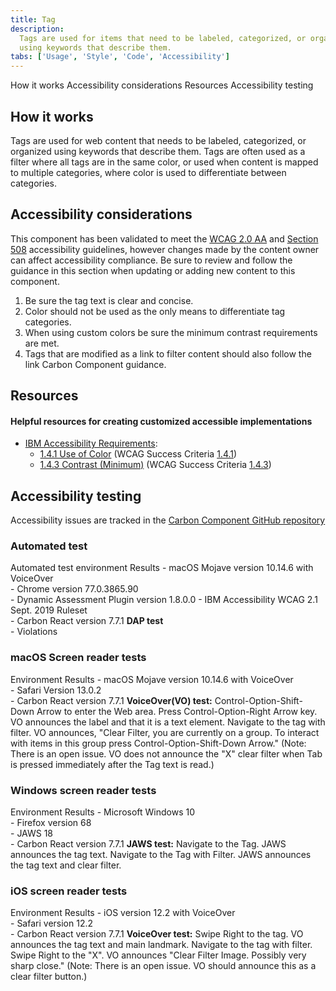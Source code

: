 ```yaml
---
title: Tag
description:
  Tags are used for items that need to be labeled, categorized, or organized
  using keywords that describe them.
tabs: ['Usage', 'Style', 'Code', 'Accessibility']
---
```


<AnchorLinks>
  <AnchorLink>How it works</AnchorLink>
  <AnchorLink>Accessibility considerations</AnchorLink>
  <AnchorLink>Resources</AnchorLink>
  <AnchorLink>Accessibility testing</AnchorLink>
</AnchorLinks>

## How it works

Tags are used for web content that needs to be labeled, categorized, or
organized using keywords that describe them. Tags are often used as a filter
where all tags are in the same color, or used when content is mapped to multiple
categories, where color is used to differentiate between categories.

## Accessibility considerations

This component has been validated to meet the
[WCAG 2.0 AA](https://www.w3.org/TR/WCAG20/) and
[Section 508](http://www.section508.gov/) accessibility guidelines, however
changes made by the content owner can affect accessibility compliance. Be sure
to review and follow the guidance in this section when updating or adding new
content to this component.

1. Be sure the tag text is clear and concise.
2. Color should not be used as the only means to differentiate tag categories.
3. When using custom colors be sure the minimum contrast requirements are met.
4. Tags that are modified as a link to filter content should also follow the
   link Carbon Component guidance.

## Resources

#### Helpful resources for creating customized accessible implementations

- [IBM Accessibility Requirements](https://www.ibm.com/able/requirements/requirements/):
  - [1.4.1 Use of Color](https://www.ibm.com/able/requirements/requirements/#1_4_1)
    (WCAG Success Criteria
    [1.4.1](https://www.w3.org/WAI/WCAG21/Understanding/use-of-color))
  - [1.4.3 Contrast (Minimum)](https://www.ibm.com/able/requirements/requirements/#1_4_3)
    (WCAG Success Criteria
    [1.4.3](https://www.w3.org/WAI/WCAG21/Understanding/contrast-minimum))

## Accessibility testing

Accessibility issues are tracked in the
[Carbon Component GitHub repository](https://github.com/carbon-design-system/carbon/issues?q=is%3Aopen+label%3A%22type%3A+a11y+%E2%99%BF%22+label%3A%22component%3A+tag%22+)

### Automated test

<Row>
  <Column noGutterSm>
    <StructuredListWrapper>
      <StructuredListHead>
        <StructuredListRow head>
          <StructuredListCell head>
            Automated test environment
          </StructuredListCell>
          <StructuredListCell head>Results</StructuredListCell>
        </StructuredListRow>
      </StructuredListHead>
      <StructuredListBody>
        <StructuredListRow>
          <StructuredListCell>
            - macOS Mojave version 10.14.6 with VoiceOver
            <br />
            - Chrome version 77.0.3865.90
            <br />
            - Dynamic Assessment Plugin version 1.8.0.0 - IBM Accessibility WCAG
            2.1 Sept. 2019 Ruleset
            <br />- Carbon React version 7.7.1
          </StructuredListCell>
          <StructuredListCell>
            <strong>DAP test</strong>
            <br />- Violations
          </StructuredListCell>
        </StructuredListRow>
      </StructuredListBody>
    </StructuredListWrapper>
  </Column>
</Row>

### macOS Screen reader tests

<Row>
  <Column noGutterSm>
    <StructuredListWrapper>
      <StructuredListHead>
        <StructuredListRow head>
          <StructuredListCell head>Environment </StructuredListCell>
          <StructuredListCell head>Results</StructuredListCell>
        </StructuredListRow>
      </StructuredListHead>
      <StructuredListBody>
        <StructuredListRow>
          <StructuredListCell>
            - macOS Mojave version 10.14.6 with VoiceOver
            <br />
            - Safari Version 13.0.2
            <br />- Carbon React version 7.7.1
          </StructuredListCell>
          <StructuredListCell>
            <strong>VoiceOver(VO) test:</strong>
            <OrderedList>
              <ListItem>
                Control-Option-Shift-Down Arrow to enter the Web area.
              </ListItem>
              <ListItem>
                Press Control-Option-Right Arrow key. VO announces the label and
                that it is a text element.
              </ListItem>
              <ListItem>
                Navigate to the tag with filter. VO announces, "Clear Filter,
                you are currently on a group. To interact with items in this
                group press Control-Option-Shift-Down Arrow." (Note: There is an
                open issue. VO does not announce the "X" clear filter when Tab
                is pressed immediately after the Tag text is read.)
              </ListItem>
            </OrderedList>
          </StructuredListCell>
        </StructuredListRow>
      </StructuredListBody>
    </StructuredListWrapper>
  </Column>
</Row>

### Windows screen reader tests

<Row>
  <Column noGutterSm>
    <StructuredListWrapper>
      <StructuredListHead>
        <StructuredListRow head>
          <StructuredListCell head>Environment</StructuredListCell>
          <StructuredListCell head>Results</StructuredListCell>
        </StructuredListRow>
      </StructuredListHead>
      <StructuredListBody>
        <StructuredListRow>
          <StructuredListCell>
            - Microsoft Windows 10
            <br />
            - Firefox version 68
            <br />
            - JAWS 18
            <br />- Carbon React version 7.7.1
          </StructuredListCell>
          <StructuredListCell>
            <strong>JAWS test:</strong>
            <OrderedList>
              <ListItem>
                Navigate to the Tag. JAWS announces the tag text.
              </ListItem>
              <ListItem>
                Navigate to the Tag with Filter. JAWS announces the tag text and
                clear filter.
              </ListItem>
            </OrderedList>
          </StructuredListCell>
        </StructuredListRow>
      </StructuredListBody>
    </StructuredListWrapper>
  </Column>
</Row>

### iOS screen reader tests

<Row>
  <Column noGutterSm>
    <StructuredListWrapper>
      <StructuredListRow head>
        <StructuredListCell head>Environment </StructuredListCell>
        <StructuredListCell head>Results</StructuredListCell>
      </StructuredListRow>
      <StructuredListBody>
        <StructuredListRow>
          <StructuredListCell>
            - iOS version 12.2 with VoiceOver
            <br />
            - Safari version 12.2
            <br />- Carbon React version 7.7.1
          </StructuredListCell>
          <StructuredListCell>
            <strong>VoiceOver test:</strong>
            <OrderedList>
              <ListItem>
                Swipe Right to the tag. VO announces the tag text and main
                landmark.
              </ListItem>
              <ListItem>
                Navigate to the tag with filter. Swipe Right to the "X". VO
                announces "Clear Filter Image. Possibly very sharp close."
                (Note: There is an open issue. VO should announce this as a
                clear filter button.)
              </ListItem>
            </OrderedList>
          </StructuredListCell>
        </StructuredListRow>
      </StructuredListBody>
    </StructuredListWrapper>
  </Column>
</Row>
